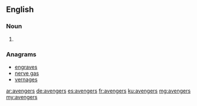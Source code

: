 ==English==

===Noun===
{{head|en|plural}}

# {{plural of|avenger|lang=en}}

===Anagrams===
* [[engraves#English|engraves]]
* [[nerve gas#English|nerve gas]]
* [[vernages#English|vernages]]

[[ar:avengers]]
[[de:avengers]]
[[es:avengers]]
[[fr:avengers]]
[[ku:avengers]]
[[mg:avengers]]
[[my:avengers]]